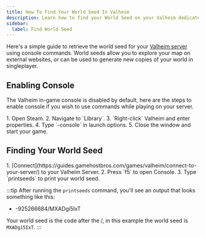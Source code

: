 ```yaml
---
title: How To Find Your World Seed In Valheim
description: Learn how to find your World Seed on your Valheim dedicated server.
sidebar:
  label: Find World Seed
---
```


Here's a simple guide to retrieve the world seed for your [Valheim server](https://www.gamehostbros.com/valheim-server-hosting/) using console commands. World seeds allow you to explore your map on external websites, or can be used to generate new copies of your world in singleplayer.

## Enabling Console

The Valheim in-game console is disabled by default, here are the steps to enable console if you wish to use commands while playing on your server.

<Steps>
1. Open Steam.
2. Navigate to `Library`.
3. `Right-click` Valheim and enter properties.
4. Type `-console` in launch options.
5. Close the window and start your game.
</Steps>

## Finding Your World Seed

<Steps>
1. [Connect](https://guides.gamehostbros.com/games/valheim/connect-to-your-server/) to your Valheim Server.
2. Press `f5` to open Console.
3. Type `printseeds` to print your world seed. 
</Steps>

:::tip
After running the `printseeds` command, you'll see an output that looks something like this:

- -925266684/MXADgi5IxT

Your world seed is the code after the /, in this example the world seed is `MXADgi5IxT`.
:::